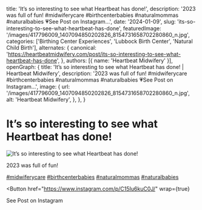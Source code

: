   title: 'It’s so interesting to see what Heartbeat has done!',
  description: '2023 was full of fun! #midwiferycare #birthcenterbabies #naturalmommas #naturalbabies 💗See Post on Instagram...',
  date: '2024-01-09',
  slug: 'its-so-interesting-to-see-what-heartbeat-has-done',
  featuredImage: '/images/417796009_1407094850202826_8154731658702280860_n.jpg',
  categories: ['Birthing Center Experiences', 'Lubbock Birth Center', 'Natural Child Birth'],
  alternates: {
    canonical: 'https://heartbeatmidwifery.com/post/its-so-interesting-to-see-what-heartbeat-has-done',
  },
  authors: [{ name: 'Heartbeat Midwifery' }],
  openGraph: {
    title: 'It’s so interesting to see what Heartbeat has done! | Heartbeat Midwifery',
    description: '2023 was full of fun! #midwiferycare #birthcenterbabies #naturalmommas #naturalbabies 💗See Post on Instagram...',
    image: {
      url: '/images/417796009_1407094850202826_8154731658702280860_n.jpg',
      alt: 'Heartbeat Midwifery',
    },
  },
}


# It’s so interesting to see what Heartbeat has done!

<Image
  src="/images/417796009_1407094850202826_8154731658702280860_n.jpg"
  size="large"
  wrap={true}
  alt="It’s so interesting to see what Heartbeat has done!"
/>

2023 was full of fun!

[#midwiferycare](https://www.instagram.com/explore/tags/midwiferycare/) [#birthcenterbabies](https://www.instagram.com/explore/tags/birthcenterbabies/) [#naturalmommas](https://www.instagram.com/explore/tags/naturalmommas/) [#naturalbabies](https://www.instagram.com/explore/tags/naturalbabies/)

<Button
  href="https://www.instagram.com/p/C15Iu6kuC0J/"
  wrap={true}
>
  See Post on Instagram
</Button>
